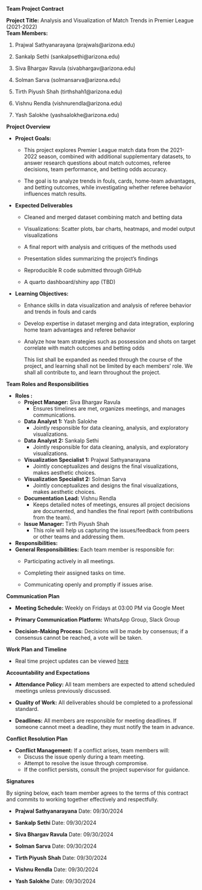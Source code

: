 **Team Project Contract**\

**Project Title:** Analysis and Visualization of Match Trends in Premier League (2021-2022)\
**Team Members:**

1.  Prajwal Sathyanarayana (prajwals\@arizona.edu)

2.  Sankalp Sethi (sankalpsethi\@arizona.edu)

3.  Siva Bhargav Ravula (sivabhargav\@arizona.edu)

4.  Solman Sarva (solmansarva\@arizona.edu)

5.  Tirth Piyush Shah (tirthshah1\@arizona.edu)

6.  Vishnu Rendla (vishnurendla\@arizona.edu)

7.  Yash Salokhe (yashsalokhe\@arizona.edu)

**Project Overview**

-   **Project Goals:**

    -   This project explores Premier League match data from the 2021-2022 season, combined with additional supplementary datasets, to answer research questions about match outcomes, referee decisions, team performance, and betting odds accuracy.

    -   The goal is to analyze trends in fouls, cards, home-team advantages, and betting outcomes, while investigating whether referee behavior influences match results.

-   **Expected Deliverables**

    -   Cleaned and merged dataset combining match and betting data

    -   Visualizations: Scatter plots, bar charts, heatmaps, and model output visualizations

    -   A final report with analysis and critiques of the methods used

    -   Presentation slides summarizing the project’s findings

    -   Reproducible R code submitted through GitHub

    -   A quarto dashboard/shiny app (TBD)

-   **Learning Objectives:**

    -   Enhance skills in data visualization and analysis of referee behavior and trends in fouls and cards

    -   Develop expertise in dataset merging and data integration, exploring home team advantages and referee behavior

    -   Analyze how team strategies such as possession and shots on target correlate with match outcomes and betting odds

        This list shall be expanded as needed through the course of the project, and learning shall not be limited by each members' role. We shall all contribute to, and learn throughout the project.

**Team Roles and Responsibilities**

-   **Roles :**
    -   **Project Manager:** Siva Bhargav Ravula
        -   Ensures timelines are met, organizes meetings, and manages communications.
    -   **Data Analyst 1:** Yash Salokhe
        -   Jointly responsible for data cleaning, analysis, and exploratory visualizations.
    -   **Data Analyst 2:** Sankalp Sethi
        -   Jointly responsible for data cleaning, analysis, and exploratory visualizations.
    -   **Visualization Specialist 1:** Prajwal Sathyanarayana
        -   Jointly conceptualizes and designs the final visualizations, makes aesthetic choices.
    -   **Visualization Specialist 2:** Solman Sarva
        -   Jointly conceptualizes and designs the final visualizations, makes aesthetic choices.
    -   **Documentation Lead:** Vishnu Rendla
        -   Keeps detailed notes of meetings, ensures all project decisions are documented, and handles the final report (with contributions from the team).
    -   **Issue Manager:** Tirth Piyush Shah
        -   This role will help us capturing the issues/feedback from peers or other teams and addressing them.
-   **Responsibilities:**
-   **General Responsibilities:** Each team member is responsible for:
    -   Participating actively in all meetings.

    -   Completing their assigned tasks on time.

    -   Communicating openly and promptly if issues arise.

**Communication Plan**

-   **Meeting Schedule:** Weekly on Fridays at 03:00 PM via Google Meet

-   **Primary Communication Platform:** WhatsApp Group, Slack Group

-   **Decision-Making Process:** Decisions will be made by consensus; if a consensus cannot be reached, a vote will be taken.

**Work Plan and Timeline**

-   Real time project updates can be viewed [here](https://docs.google.com/spreadsheets/d/1a_E8TZVmqjrWEYpPCJDA2rBPvrxk70A2HlkklfOmul0/edit?gid=0#gid=0)

**Accountability and Expectations**

-   **Attendance Policy:** All team members are expected to attend scheduled meetings unless previously discussed.

-   **Quality of Work:** All deliverables should be completed to a professional standard.

-   **Deadlines:** All members are responsible for meeting deadlines. If someone cannot meet a deadline, they must notify the team in advance.

**Conflict Resolution Plan**

-   **Conflict Management:** If a conflict arises, team members will:
    -   Discuss the issue openly during a team meeting.
    -   Attempt to resolve the issue through compromise.
    -   If the conflict persists, consult the project supervisor for guidance.

**Signatures**

By signing below, each team member agrees to the terms of this contract and commits to working together effectively and respectfully.

-   **Prajwal Sathyanarayana** Date: 09/30/2024

-   **Sankalp Sethi** Date: 09/30/2024

-   **Siva Bhargav Ravula** Date: 09/30/2024

-   **Solman Sarva** Date: 09/30/2024

-   **Tirth Piyush** **Shah** Date: 09/30/2024

-   **Vishnu Rendla** Date: 09/30/2024

-   **Yash Salokhe** Date: 09/30/2024
